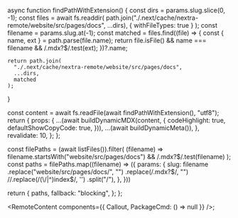 
  async function findPathWithExtension() {
    const dirs = params.slug.slice(0, -1);
    const files = await fs.readdir(
      path.join("./.next/cache/nextra-remote/website/src/pages/docs", ...dirs),
      { withFileTypes: true }
    );
    const filename = params.slug.at(-1);
    const matched = files.find((file) => {
      const { name, ext } = path.parse(file.name);
      return file.isFile() && name === filename && /\.mdx?$/.test(ext);
    })?.name;

    return path.join(
      "./.next/cache/nextra-remote/website/src/pages/docs",
      ...dirs,
      matched
    );
  }

  const content = await fs.readFile(await findPathWithExtension(), "utf8");
  return {
    props: {
      ...(await buildDynamicMDX(content, {
        codeHighlight: true,
        defaultShowCopyCode: true,
      })),
      ...(await buildDynamicMeta()),
    },
    revalidate: 10,
  };
};

  const filePaths = (await listFiles()).filter(
    (filename) =>
      filename.startsWith("website/src/pages/docs") && /\.mdx?$/.test(filename)
  );
  const paths = filePaths.map((filename) => ({
    params: {
      slug: filename
        .replace("website/src/pages/docs/", "")
        .replace(/\.mdx?$/, "")
         //.replace(/(\/|^)index$/, '')
        .split("/"),
    },
  }))

  return {
    paths,
    fallback: "blocking",
  };
};

<RemoteContent components={{ Callout, PackageCmd: () => null }} />;
